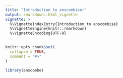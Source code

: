 ```yaml
---
title: "Introduction to anscombiser"
output: rmarkdown::html_vignette
vignette: >
  %\VignetteIndexEntry{Introduction to anscombise}
  %\VignetteEngine{knitr::rmarkdown}
  %\VignetteEncoding{UTF-8}
---
```


```r
knitr::opts_chunk$set(
  collapse = TRUE,
  comment = "#>"
)
```

```r
library(anscombe)
```
